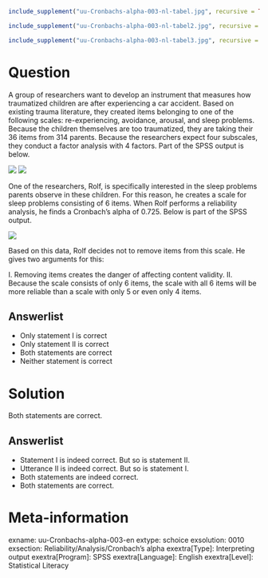 ```r
include_supplement("uu-Cronbachs-alpha-003-nl-tabel.jpg", recursive = TRUE)
```

```r
include_supplement("uu-Cronbachs-alpha-003-nl-tabel2.jpg", recursive = TRUE)
```

```r
include_supplement("uu-Cronbachs-alpha-003-nl-tabel3.jpg", recursive = TRUE)
```

Question
========
  
A group of researchers want to develop an instrument that measures how traumatized children are after experiencing a car accident. Based on existing trauma literature, they created items belonging to one of the following scales: re-experiencing, avoidance, arousal, and sleep problems. Because the children themselves are too traumatized, they are taking their 36 items from 314 parents.  Because the researchers expect four subscales, they conduct a factor analysis with 4 factors. Part of the SPSS output is below.

![](uu-Cronbachs-alpha-003-nl-tabel.jpg)
![](uu-Cronbachs-alpha-003-nl-tabel2.jpg)

One of the researchers, Rolf, is specifically interested in the sleep problems parents observe in these children. For this reason, he creates a scale for sleep problems consisting of 6 items. When Rolf performs a reliability analysis, he finds a Cronbach's alpha of 0.725. Below is part of the SPSS output. 

![](uu-Cronbachs-alpha-003-nl-tabel3.jpg)

Based on this data, Rolf decides not to remove items from this scale. He gives two arguments for this:

I. Removing items creates the danger of affecting content validity. II. Because the scale consists of only 6 items, the scale with all 6 items will be more reliable than a scale with only 5 or even only 4 items.

  
Answerlist
----------
* Only statement I is correct
* Only statement II is correct
* Both statements are correct
* Neither statement is correct

Solution
========
  
Both statements are correct.

Answerlist
----------
* Statement I is indeed correct. But so is statement II.
* Utterance II is indeed correct. But so is statement I.
* Both statements are indeed correct.
* Both statements are correct.

Meta-information
================
exname: uu-Cronbachs-alpha-003-en
extype: schoice
exsolution: 0010
exsection: Reliability/Analysis/Cronbach's alpha
exextra[Type]: Interpreting output
exextra[Program]: SPSS
exextra[Language]: English
exextra[Level]: Statistical Literacy


